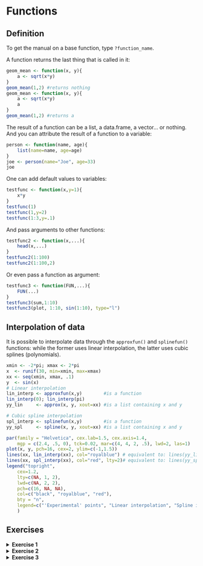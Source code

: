 # Functions

## Definition

To get the manual on a base function, type `?function_name`.

A function returns the last thing that is called in it:
```r
geom_mean <- function(x, y){
    a <- sqrt(x*y)
}
geom_mean(1,2) #returns nothing
geom_mean <- function(x, y){
    a <- sqrt(x*y)
    a
}
geom_mean(1,2) #returns a
```

The result of a function can be a list, a data.frame, a vector... or nothing. And you can attribute the result of a function to a variable:

```r
person <- function(name, age){
    list(name=name, age=age)
}
joe <- person(name="Joe", age=33)
joe
```

One can add default values to variables:
```r
testfunc <- function(x,y=1){
    x*y
}
testfunc(1)
testfunc(1,y=2)
testfunc(1:3,y=.1)
```

And pass arguments to other functions:
```r
testfunc2 <- function(x,...){
    head(x,...)
}
testfunc2(1:100)
testfunc2(1:100,2)
```

Or even pass a function as argument:
```r
testfunc3 <- function(FUN,...){
    FUN(...)
}
testfunc3(sum,1:10)
testfunc3(plot, 1:10, sin(1:10), type="l")
```


## Interpolation of data

It is possible to interpolate data through the `approxfun()` and `splinefun()` functions: while the former uses linear interpolation, the latter uses cubic splines (polynomials).

```r
xmin <- -2*pi; xmax <- 2*pi
x  <- runif(30, min=xmin, max=xmax)
xx <- seq(xmin, xmax, .1)
y  <- sin(x)
# Linear interpolation
lin_interp <- approxfun(x,y)        #is a function
lin_interp(0); lin_interp(pi)
yy_lin     <- approx(x, y, xout=xx) #is a list containing x and y

# Cubic spline interpolation
spl_interp <- splinefun(x,y)        #is a function
yy_spl     <- spline(x, y, xout=xx) #is a list containing x and y

par(family = "Helvetica", cex.lab=1.5, cex.axis=1.4, 
    mgp = c(2.4, .5, 0), tck=0.02, mar=c(4, 4, 2, .5), lwd=2, las=1)
plot(x, y, pch=16, cex=2, ylim=c(-1,1.5))
lines(xx, lin_interp(xx), col="royalblue") # equivalent to: lines(yy_lin, col="royalblue")
lines(xx, spl_interp(xx), col="red", lty=2)# equivalent to: lines(yy_spl, col="red")
legend("topright",
    cex=1.2,
    lty=c(NA, 1, 2),
    lwd=c(NA, 2, 2),
    pch=c(16, NA, NA),
    col=c("black", "royalblue", "red"),
    bty = "n",
    legend=c("'Experimental' points", "Linear interpolation", "Spline interpolation")
    )
```


## Exercises

<details>
    <summary>**Exercise 1**</summary>

- Write a function returning a normalized Gaussian function
    + Test that it is indeed normalized by numerically computing its integral
- Write a new function returning the sum of an arbitrary number of Gaussian functions

<details>
    <summary>Solution</summary>

```r
# Write a function returning a normalized Gaussian function
# look also at the dnorm() base function
Gaussian <- function(x,x0,FWHM,A=1,y0=0){
    y0 + 2.*A*sqrt(2*log(2))/sqrt(2*pi)/FWHM*exp(-(x-x0)^2*4*log(2)/FWHM^2)
}
# Test that it is indeed normalized by numerically computing its integral
dx <- .01
x  <- seq(-10,10,dx)
y  <- Gaussian(x,0,1)
sum(y)*dx
# Write a new function returning the sum of an arbitrary number of Gaussian functions
sumGaussian1 <- function(x,x0,FWHM,A=1,y0=0){
    y <- y0
    for (i in 1:length(x0)) {
      y <- y + Gaussian(x,x0[i],FWHM[i],A=A[i],y0=0)
    }
    y
}
# handling bad entries and being more efficient
sumGaussian2 <- function(x,x0,FWHM,A=1,y0=0){
    if(length(x0)!=length(FWHM)) FWHM <- rep(FWHM, length.out=length(x0))
    if(length(x0)!=length(A))    A    <- rep(A,    length.out=length(x0))
    rowSums(sapply(1:length(x0), function(i) {
          Gaussian(x,x0[i],FWHM[i],A=A[i],y0=y0[1])
        }))
}
```

</details>
</details>

<details>
<summary>**Exercise 2**</summary>

Create the sinus cardinal function, $f(x)=\sin(x)/x$ for $x\neq0$ and $f(0)=1$.

<details>
<summary>Solution</summary>

```r
sinc <- function(x, tol = sqrt(.Machine$double.eps) ){
    # sinus cardinal
    y <- rep(1,length(x))
    b <- which(abs(x)>tol)
    y[b] <- sin(x[b])/x[b]
    y
}
sinc(seq(-pi,pi,pi/4))
x <- seq(-8*pi,8*pi,.1)
plot(x, sinc(x), type="l", lwd=3);abline(h=0,v=0)
```

</details>
</details>


<details>
<summary>**Exercise 3**</summary>

Write a function returning a `tibble` (created if not supplied, incremented if supplied) containing the name, age, gender and country of origin of the people in the class. Print it. Play around with the obtained tibble to make some statistics about the class population.

<details>
<summary>Solution</summary>

```r
people <- function(ppl=tibble::tibble(), name=NA, age=NA, gender=NA, origin=NA){
    library(tibble)
    rbind(ppl, tibble(name=name, age=age, gender=gender, origin=origin))
}
ppl <- people(name="Colin", age=33, gender="Male", origin="France")
ppl <- people(ppl=ppl, name="Vincent", age=39, gender="Male", origin="France")
ppl
```

</details>
</details>

<br>
<br>



<br>
<br>
<br>
<br>
<br>



